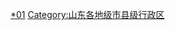 {{cat more|青岛市}}
<br>{{hideh
|Head = 青岛各区市及其下辖行政区划
|FrameStyle   = border:solid 1px #0000ff;
|HeadStyle    = text-align:left;background:transparent;
|ContentStyle = background: #FFFFE0;
}}
{{tl|市南区所辖街道、各街道所辖社区}}<br>
{{tl|市北区所辖街道、各街道所辖社区}}<br>
{{tl|李沧区所辖街道、各街道所辖社区}}<br>
{{tl|崂山区所辖街道、各街道所辖社区}}<br>
{{tl|黄岛区所辖街道、各街道所辖社区}}<br>
{{tl|城阳区所辖街道、各街道所辖社区}}<br>
{{tl|即墨区所辖街道、各街道所辖社区}}<br>
{{tl|平度市所辖街道、各街道所辖社区}}<br>
{{tl|胶州市所辖街道、各街道所辖社区}}<br>
{{tl|莱西市所辖街道、各街道所辖社区}}
{{hidef}}

[[Category:青岛行政区划|*01]]
[[Category:山东各地级市县级行政区|Category:山东各地级市县级行政区]]